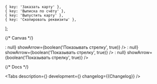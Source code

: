 

    { key: 'Заказать карту' },
    { key: 'Выписка по счёту' },
    { key: 'Выпустить карту' },
    { key: 'Скопировать реквизиты' },
];

<Meta title='Components/PickerButton' component={PickerButton} id='PickerButton' />

{/* Canvas */}

<Story name='PickerButton'>
    <PickerButton
        options={options}
        label={text('label', 'Действие')}
        size={select('size', [32 , 40 , 48 , 56 , 64 , 72], 56)}
        view={select(
            'view',
            ['transparent', 'primary', 'secondary', 'outlined', 'text', 'accent'],
            'secondary',
        )}
        variant={select('variant', ['default', 'compact'])}
        disabled={boolean('disabled', false)}
        loading={boolean('loading', false)}
        leftAddons={boolean('Иконка слева', false) ? <StarMIcon /> : null}
        showArrow={boolean('Показывать стрелку', true)}
    />
</Story>

<Story name='PickerButtonMobile'>
    <PickerButtonMobile
        options={options}
        label={text('label', 'Действие')}
        size={select('size', [32 , 40 , 48 , 56 , 64 , 72], 56)}
        view={select(
            'view',
            ['transparent', 'primary', 'secondary', 'outlined', 'text', 'accent'],
            'secondary',
        )}
        variant={select('variant', ['default', 'compact'])}
        disabled={boolean('disabled', false)}
        loading={boolean('loading', false)}
        leftAddons={boolean('Иконка слева', false) ? <StarMIcon /> : null}
        showArrow={boolean('Показывать стрелку', true)}
    />
</Story>

<Story name='PickerButtonDesktop'>
    <PickerButtonDesktop
        options={options}
        label={text('label', 'Действие')}
        size={select('size', [32 , 40 , 48 , 56 , 64 , 72], 56)}
        view={select(
            'view',
            ['transparent', 'primary', 'secondary', 'outlined', 'text', 'accent'],
            'secondary',
        )}
        variant={select('variant', ['default', 'compact'])}
        disabled={boolean('disabled', false)}
        loading={boolean('loading', false)}
        leftAddons={boolean('Иконка слева', false) ? <StarMIcon /> : null}
        showArrow={boolean('Показывать стрелку', true)}
    />
</Story>

{/* Docs */}

<ComponentHeader
    name='PickerButton'
    children='Кнопка используется для скрытия редких или одинаковых по контексту действий.'
/>

<Tabs
    description={<Description />}
    development={<Development />}
    changelog={<Markdown>{Changelog}</Markdown>}
/>
